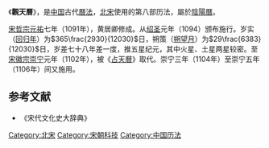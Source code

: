 《'''觀天曆'''》，是[[中国|中国]]古代[[曆法|曆法]]，[[北宋|北宋]]使用的第八部历法，屬於[[陰陽曆|陰陽曆]]。

[[宋哲宗|宋哲宗]][[元祐|元祐]]七年（1091年），黄居卿修成。从[[绍圣|绍圣]]元年（1094）颁布施行。岁实（[[回归年|回归年]]）为<math>365\frac{2930}{12030}</math>日，朔策（[[朔望月|朔望月]]）为<math>29\frac{6383}{12030}</math>日，岁差七十八年差一度，推五星纪元，其中火星、土星两星较密。至[[宋徽宗|宋徽宗]][[崇宁|崇宁]]元年（1102年），被《[[占天曆|占天曆]]》取代。崇宁三年（1104年）至崇宁五年（1106年）间又施用。
{{歷代中國曆法}}
==参考文献==
* 《宋代文化史大辞典》
[[Category:北宋|Category:北宋]]
[[Category:宋朝科技|Category:宋朝科技]]
[[Category:中国历法|Category:中国历法]]
